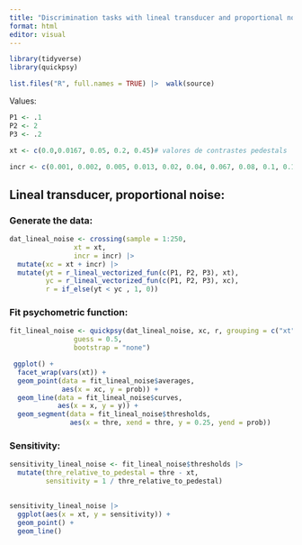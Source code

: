 ```yaml
---
title: "Discrimination tasks with lineal transducer and proportional noise:"
format: html
editor: visual
---
```


```r
library(tidyverse)
library(quickpsy)

list.files("R", full.names = TRUE) |>  walk(source)

```

Values:

```r

P1 <- .1
P2 <- 2
P3 <- .2

```

```r
xt <- c(0.0,0.0167, 0.05, 0.2, 0.45)# valores de contrastes pedestals

incr <- c(0.001, 0.002, 0.005, 0.013, 0.02, 0.04, 0.067, 0.08, 0.1, 0.17, 0.23, 0.31, 0.5)# lo que le sumo al pedestal

```

## Lineal transducer, proportional noise:

### Generate the data:

```r
dat_lineal_noise <- crossing(sample = 1:250, 
                xt = xt, 
                incr = incr) |> 
  mutate(xc = xt + incr) |> 
  mutate(yt = r_lineal_vectorized_fun(c(P1, P2, P3), xt), 
         yc = r_lineal_vectorized_fun(c(P1, P2, P3), xc),
         r = if_else(yt < yc , 1, 0))
```

### Fit psychometric function:

```r
fit_lineal_noise <- quickpsy(dat_lineal_noise, xc, r, grouping = c("xt"), 
                guess = 0.5,
                bootstrap = "none")
```

```r
 ggplot() +
  facet_wrap(vars(xt)) +
  geom_point(data = fit_lineal_noise$averages, 
             aes(x = xc, y = prob)) + 
  geom_line(data = fit_lineal_noise$curves, 
            aes(x = x, y = y)) +
  geom_segment(data = fit_lineal_noise$thresholds, 
               aes(x = thre, xend = thre, y = 0.25, yend = prob))
```

### Sensitivity:

```r
sensitivity_lineal_noise <- fit_lineal_noise$thresholds |> 
  mutate(thre_relative_to_pedestal = thre - xt, 
         sensitivity = 1 / thre_relative_to_pedestal)
  

sensitivity_lineal_noise |> 
  ggplot(aes(x = xt, y = sensitivity)) +
  geom_point() +
  geom_line() 
```
